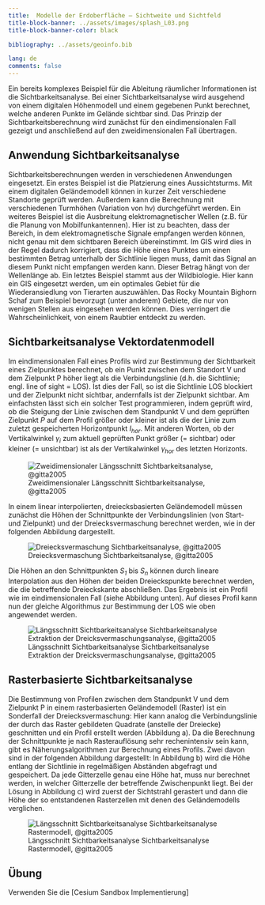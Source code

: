 ```yaml
---
title:  Modelle der Erdoberfläche – Sichtweite und Sichtfeld 
title-block-banner: ../assets/images/splash_L03.png
title-block-banner-color: black

bibliography: ../assets/geoinfo.bib

lang: de
comments: false
---
```


Ein bereits komplexes Beispiel für die Ableitung räumlicher Informationen ist die Sichtbarkeitsanalyse. Bei einer Sichtbarkeitsanalyse wird ausgehend von einem digitalen Höhenmodell und einem gegebenen Punkt berechnet, welche anderen Punkte im Gelände sichtbar sind. Das Prinzip der Sichtbarkeitsberechnung wird zunächst für den eindimensionalen Fall gezeigt und anschließend auf den zweidimensionalen Fall übertragen.

## Anwendung Sichtbarkeitsanalyse

Sichtbarkeitsberechnungen werden in verschiedenen Anwendungen eingesetzt. Ein erstes Beispiel ist die Platzierung eines Aussichtsturms. Mit einem digitalen Geländemodell können in kurzer Zeit verschiedene Standorte geprüft werden. Außerdem kann die Berechnung mit verschiedenen Turmhöhen (Variation von hv) durchgeführt werden. Ein weiteres Beispiel ist die Ausbreitung elektromagnetischer Wellen (z.B. für die Planung von Mobilfunkantennen). Hier ist zu beachten, dass der Bereich, in dem elektromagnetische Signale empfangen werden können, nicht genau mit dem sichtbaren Bereich übereinstimmt. Im GIS wird dies in der Regel dadurch korrigiert, dass die Höhe eines Punktes um einen bestimmten Betrag unterhalb der Sichtlinie liegen muss, damit das Signal an diesem Punkt nicht empfangen werden kann. Dieser Betrag hängt von der Wellenlänge ab. Ein letztes Beispiel stammt aus der Wildbiologie. Hier kann ein GIS eingesetzt werden, um ein optimales Gebiet für die Wiederansiedlung von Tierarten auszuwählen. Das Rocky Mountain Bighorn Schaf zum Beispiel bevorzugt (unter anderem) Gebiete, die nur von wenigen Stellen aus eingesehen werden können. Dies verringert die Wahrscheinlichkeit, von einem Raubtier entdeckt zu werden.

## Sichtbarkeitsanalyse Vektordatenmodell

Im eindimensionalen Fall eines Profils wird zur Bestimmung der Sichtbarkeit eines Zielpunktes berechnet, ob ein Punkt zwischen dem Standort V und dem Zielpunkt P höher liegt als die Verbindungslinie (d.h. die Sichtlinie; engl. line of sight = LOS). Ist dies der Fall, so ist die Sichtlinie LOS blockiert und der Zielpunkt nicht sichtbar, andernfalls ist der Zielpunkt sichtbar. Am einfachsten lässt sich ein solcher Test programmieren, indem geprüft wird, ob die Steigung der Linie zwischen dem Standpunkt V und dem geprüften Zielpunkt *P* auf dem Profil größer oder kleiner ist als die der Linie zum zuletzt gespeicherten Horizontpunkt *I~hor~*. Mit anderen Worten, ob der Vertikalwinkel *γ~i~* zum aktuell geprüften Punkt größer (= sichtbar) oder kleiner (= unsichtbar) ist als der Vertikalwinkel *γ~hor~* des letzten Horizonts.

![Zweidimensionaler Längsschnitt Sichtbarkeitsanalyse, @gitta2005](../assets/images/unit04/profil.png)

In einem linear interpolierten, dreiecksbasierten Geländemodell müssen zunächst die Höhen der Schnittpunkte der Verbindungslinien (von Start- und Zielpunkt) und der Dreiecksvermaschung berechnet werden, wie in der folgenden Abbildung dargestellt.

![Dreiecksvermaschung  Sichtbarkeitsanalyse, @gitta2005](../assets/images/unit04/TIN.png)


Die Höhen an den Schnittpunkten *S~1~* bis *S~n~* können durch lineare Interpolation aus den Höhen der beiden Dreieckspunkte berechnet werden, die die betreffende Dreieckskante abschließen. Das Ergebnis ist ein Profil wie im eindimensionalen Fall (siehe Abbildung unten). Auf dieses Profil kann nun der gleiche Algorithmus zur Bestimmung der LOS wie oben angewendet werden.

![Längsschnitt   Sichtbarkeitsanalyse Sichtbarkeitsanalyse Extraktion der Dreicksvermaschungsanalyse, @gitta2005](../assets/images/unit04/TIN2.png)


## Rasterbasierte Sichtbarkeitsanalyse

Die Bestimmung von Profilen zwischen dem Standpunkt V und dem Zielpunkt P in einem rasterbasierten Geländemodell (Raster) ist ein Sonderfall der Dreiecksvermaschung: Hier kann analog die Verbindungslinie der durch das Raster gebildeten Quadrate (anstelle der Dreiecke) geschnitten und ein Profil erstellt werden (Abbildung a). Da die Berechnung der Schnittpunkte je nach Rasterauflösung sehr rechenintensiv sein kann, gibt es Näherungsalgorithmen zur Berechnung eines Profils. Zwei davon sind in der folgenden Abbildung dargestellt: In Abbildung b) wird die Höhe entlang der Sichtlinie in regelmäßigen Abständen abgefragt und gespeichert. Da jede Gitterzelle genau eine Höhe hat, muss nur berechnet werden, in welcher Gitterzelle der betreffende Zwischenpunkt liegt. Bei der Lösung in Abbildung c) wird zuerst der Sichtstrahl gerastert und dann die Höhe der so entstandenen Rasterzellen mit denen des Geländemodells verglichen.

![Längsschnitt   Sichtbarkeitsanalyse Sichtbarkeitsanalyse Rastermodell, @gitta2005](../assets/images/unit04/computing_los.png)













## Übung

::: {.callout-tip icon="false" appearance="simple"}
Verwenden Sie die \[Cesium Sandbox Implementierung\]
:::
